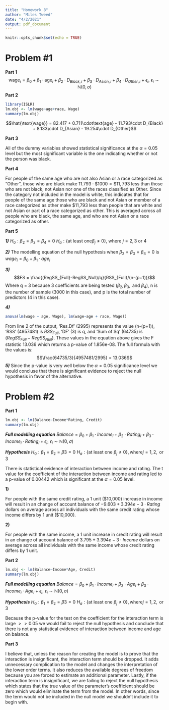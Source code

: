 ```yaml
---
title: "Homework 8"
author: "Miles Tweed"
date: "4/2/2021"
output: pdf_document
---
```


```r
knitr::opts_chunk$set(echo = TRUE)
```

# Problem #1

**Part 1**
$$\text{wage}_i = \beta_0 + \beta_1\cdot\text{age}_i + \beta_2\cdot D_{Black, i} + \beta_3\cdot D_{Asian, i} + \beta_4\cdot D_{Other, i} + \epsilon_i,\ \epsilon_i\sim\mathbb{N}(0,\sigma)$$
**Part 2**
```r
library(ISLR)
lm.obj <- lm(wage~age+race, Wage)
summary(lm.obj)
```

$$\hat{\text{wage}} = 82.417 + 0.711\cdot\text{age} - 11.793\cdot D_{Black} + 8.133\cdot D_{Asian} - 19.254\cdot D_{Other}$$

**Part 3**

All of the dummy variables showed statistical significance at the $\alpha=0.05$ level but the most significant variable is the one indicating whether or not the person was black.

**Part 4**

For people of the same age who are not also Asian or a race categorized as "Other", those who are black make $11.793 \cdot \$1000 = \$11,793$ less than those who are not black, not Asian nor one of the races classified as Other. Since the category not included in the model is white, this indicates that for people of the same age those who are black and not Asian or member of a race categorized as other make \$11,793 less than people that are white and not Asian or part of a race categorized as other. This is averaged across all people who are black, the same age, and who are not Asian or a race categorized as other.

**Part 5**

***1)*** $H_0: \beta_2 = \beta_3 = \beta_4 = 0$ $H_a: \{\text{at least one}\beta_j\ne0\} \text{, where } j = 2,3 \text{ or } 4$

***2)*** The modelling equation of the null hypothesis when $\beta_2 = \beta_3 = \beta_4 = 0$ is $wage_i = \beta_0 + \beta_1\cdot age_i$

***3)***
$$FS = \frac{(RegSS_{Full}-RegSS_Null)/q}{RSS_{Full}/(n-(p+1))}$$
Where q = 3 because 3 coefficients are being tested ($\beta_2, \beta_3,\text{ and }\beta_4$), n is the number of sample (3000 in this case), and p is the total number of predictors (4 in this case).

***4)***
```r
anova(lm(wage ~ age, Wage), lm(wage~age + race, Wage))
```

From line 2 of the output, 'Res.Df' (2995) represents the value (n-(p+1)), 'RSS' (4957481) is $RSS_{Full}$, 'DF' (3) is q, and 'Sum of Sq' (64735) is $(RegSS_{Full}-RegSS_{Null})$. These values in the equation above gives the F statistic 13.036 which returns a p-value of 1.856e-08. The full formula with the values is:
$$\frac{64735/3}{4957481/2995} = 13.036$$
***5)*** Since the p-value is very well below the $\alpha = 0.05$ significance level we would  concluse that there is significant evidence to reject the null hypothesis in favor of the alternative.


# Problem #2

**Part 1**
```r
lm.obj <- lm(Balance~Income*Rating, Credit)
summary(lm.obj)
```

***Full modelling equation*** $Balance = \beta_0 + \beta_1\cdot Income_i + \beta_2\cdot Rating_i + \beta_3\cdot Income_i \cdot Rating_i + \epsilon_i,\ \epsilon_i\sim\mathbb{N}(0,\sigma)$

***Hypothesis*** $H_0:\beta_1 = \beta_2 = \beta3 = 0$ $H_a:\{\text{at least one }\beta_j\ne0\}, \text{where} j = 1,2, \text{ or } 3$

There is statistical evidence of interaction between income and rating.  The t value for the coefficient of the interaction between income and rating led to a p-value of 0.00442 which is significant at the $\alpha=0.05$ level.

**1)** 

For people with the same credit rating, a 1 unit (\$10,000) increase  in income will result in an change of account balance of $-9.603 + 3.394e-3\cdot Rating$ dollars on average across all individuals with the same credit rating whose income differs by 1 unit ($10,000).

**2)** 

For people with the same income, a 1 unit increase  in credit rating will result in an change of account balance of $3.795 + 3.394e-3\cdot Income$ dollars on average across all individuals with the same income whose credit rating differs by 1 unit.

**Part 2**

```r
lm.obj <- lm(Balance~Income*Age, Credit)
summary(lm.obj)
```

***Full modelling equation*** $Balance = \beta_0 + \beta_1\cdot Income_i + \beta_2\cdot Age_i + \beta_3\cdot Income_i \cdot Age_i + \epsilon_i,\ \epsilon_i\sim\mathbb{N}(0,\sigma)$

***Hypothesis*** $H_0:\beta_1 = \beta_2 = \beta3 = 0$ $H_a:\{\text{at least one }\beta_j\ne0\}, \text{where} j = 1,2, \text{ or } 3$

Because the p-value for the test on the coefficient for the interaction term is large $>>0.05$ we would fail to reject the null hypothesis and conclude that there is not any statistical evidence of interaction between income and age on balance.

**Part 3**

I believe that, unless the reason for creating the model is to prove that the interaction is insignificant, the interaction term should be dropped.  It adds unnecessary complication to the model and changes the interpretation of the lower order terms.  It also reduces the available degrees of freedom because you are forced to estimate an additional parameter.  Lastly, if the interaction term is insignificant, we are failing to reject the null hypothesis which states that the true value of the parameter's coefficient should be zero which would eliminate the term from the model. In other words, since the term would not be included in the null model we shouldn't include it to begin with.
